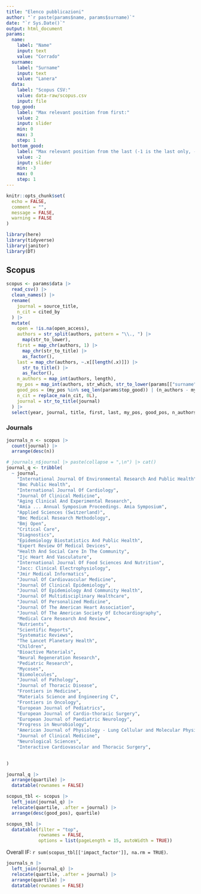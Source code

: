 ---
title: "Elenco pubblicazioni"
author: "`r paste(params$name, params$surname)`"
date: "`r Sys.Date()`"
output: html_document
params:
  name: 
    label: "Name"
    input: text
    value: "Corrado"
  surname:
    label: "Surname"
    input: text
    value: "Lanera"
  data:
    label: "Scopus CSV:"
    value: data-raw/scopus.csv
    input: file
  top_good: 
    label: "Max relevant position from first:" 
    value: 2
    input: slider
    min: 0
    max: 3
    step: 1
  bottom_good: 
    label: "Max relevant position from the last (-1 is the last only, -2 is up to the second to the last, ...):" 
    value: -2
    input: slider
    min: -3
    max: 0
    step: 1
---

<style>
.main-container {
    max-width: 940px;
    margin-left: 0;
    margin-right: auto;
}
</style>

```{r setup, include=FALSE}
knitr::opts_chunk$set(
  echo = FALSE,
  comment = "",
  message = FALSE,
  warning = FALSE
)

library(here)
library(tidyverse)
library(janitor)
library(DT)
```


## Scopus

```{r, include = FALSE}
scopus <- params$data |> 
  read_csv() |> 
  clean_names() |> 
  rename(
    journal = source_title,
    n_cit = cited_by
  ) |> 
  mutate(
    open = !is.na(open_access),
    authors = str_split(authors, pattern = "\\., ") |> 
      map(str_to_lower),
    first = map_chr(authors, 1) |>
      map_chr(str_to_title) |> 
      as_factor(),
    last = map_chr(authors, ~.x[[length(.x)]]) |>
      str_to_title() |> 
      as_factor(),
    n_authors = map_int(authors, length),
    my_pos = map_int(authors, str_which, str_to_lower(params[["surname"]])),
    good_pos = (my_pos %in% seq_len(params$top_good)) | (n_authors - my_pos < params$bottom_good),
    n_cit = replace_na(n_cit, 0L),
    journal = str_to_title(journal)
  ) |> 
  select(year, journal, title, first, last, my_pos, good_pos, n_authors, n_cit, open, doi)
```


### Journals

```{r, include = FALSE}
journals_n <- scopus |> 
  count(journal) |> 
  arrange(desc(n))
```

```{r, include = FALSE, fig.cap="Source: https://jcr.clarivate.com/jcr/search-results<br>'Good position`: 1, 2, 3, -1, -2"}
# journals_n$journal |> paste(collapse = ",\n") |> cat()
journal_q <- tribble(
  ~ journal,                                                             ~ quartile, ~where, ~impact_factor,
    "International Journal Of Environmental Research And Public Health",   1,         "SSCI", 3.390,
    "Bmc Public Health",                                                   2,         "SCIE", 3.295,
    "International Journal Of Cardiology",                                 2,         "SCIE", 4.164,
    "Journal Of Clinical Medicine",                                        1,         "SCIE", 4.241,
    "Aging Clinical And Experimental Research",                            3,         "SCIE", 3.638,
    "Amia ... Annual Symposium Proceedings. Amia Symposium",              NA,             NA,    NA,
    "Applied Sciences (Switzerland)",                                      2,         "SCIE", 2.679,
    "Bmc Medical Research Methodology",                                    1,         "SCIE", 4.615,
    "Bmj Open",                                                            2,         "SCIE", 2.692,
    "Critical Care",                                                       1,         "SCIE", 9.097,
    "Diagnostics",                                                         2,         "SCIE", 3.706,
    "Epidemiology Biostatistics And Public Health",                       NA,             NA,    NA,
    "Expert Review Of Medical Devices",                                    3,         "SCIE", 3.166,
    "Health And Social Care In The Community",                             1,         "SSCI", 2.821,
    "Ijc Heart And Vasculature",                                          NA,             NA,    NA,
    "International Journal Of Food Sciences And Nutrition",                2,         "SCIE", 3.833,
    "Jacc: Clinical Electrophysiology",                                    1,         "SCIE", 6.375,
    "Jmir Medical Informatics",                                            3,         "SCIE", 2.955,
    "Journal Of Cardiovascular Medicine",                                  3,         "SCIE", 2.160,
    "Journal Of Clinical Epidemiology",                                    1,         "SCIE", 6.437,
    "Journal Of Epidemiology And Community Health",                        1,         "SSCI", 3.710,
    "Journal Of Multidisciplinary Healthcare",                             3,         "SCIE", 2.404,
    "Journal Of Personalized Medicine",                                    1,         "SCIE", 4.945,
    "Journal Of The American Heart Association",                           1,         "SCIE", 5.501,
    "Journal Of The American Society Of Echocardiography",                 2,         "SCIE", 5.251,
    "Medical Care Research And Review",                                    1,         "SSCI", 3.929,
    "Nutrients",                                                           1,         "SCIE", 5.719,
    "Scientific Reports",                                                  1,         "SCIE", 4.380,
    "Systematic Reviews",                                                  2,         "SCIE", 2.522,
    "The Lancet Planetary Health",                                         1,         "SCIE", 19.173,
    "Children",                                                            2,         "SCIE", 2.863,
    "Bioactive Materials",                                                 1,         "SCIE", 14.593,
    "Neural Regeneration Research",                                        2,         "SCIE",  5.135,
    "Pediatric Research",                                                  1,         "SCIE",  3.756,
    "Mycoses",                                                             1,         "SCIE",  4.377,
    "Biomolecules",                                                        2,         "SCIE",  4.879,
    "Journal of Pathology",                                                1,         "SCIE",  7.996,
    "Journal of Thoracic Disease",                                         3,         "SCIE",  2.895,
    "Frontiers in Medicine",                                               1,         "SCIE",  5.093,
    "Materials Science and Engineering C",                                 1,         "SCIE",  7.328,
    "Frontiers in Oncology",                                               2,         "SCIE",  6.244,
    "European Journal of Pediatrics",                                      1,         "SCIE",  3.183,
    "European Journal of Cardio-thoracic Surgery",                         1,         "SCIE",  4.191,
    "European Journal of Paediatric Neurology",                            1,         "SCIE",  3.40,
    "Progress in Neurobiology",                                            1,         "SCIE", 11.685,
    "American Journal of Physiology - Lung Cellular and Molecular Physiology",1,      "SCIE",  5.464,
    "Journal of Clinical Medicine",                                        1,         "SCIE",  4.242,
    "Neurological Sciences",                                               2,         "SCIE",  3.307,
    "Interactive Cardiovascular and Thoracic Surgery",                     3,         "SCIE",  1.905
    

)

journal_q |> 
  arrange(quartile) |> 
  datatable(rownames = FALSE)
```


```{r, fig.cap="Source: https://www.scopus.com/authid/detail.uri?authorId=57194571690"}
scopus_tbl <- scopus |> 
  left_join(journal_q) |>
  relocate(quartile, .after = journal) |>
  arrange(desc(good_pos), quartile)

scopus_tbl |> 
  datatable(filter = "top",
            rownames = FALSE,
            options = list(pageLength = 15, autoWidth = TRUE))
```

Overall IF: `r sum(scopus_tbl[['impact_factor']], na.rm = TRUE)`.

```{r, fig.cap="Source: https://jcr.clarivate.com/jcr/search-results"}
journals_n |> 
  left_join(journal_q) |> 
  relocate(quartile, .after = journal) |>
  arrange(quartile) |> 
  datatable(rownames = FALSE)
```

